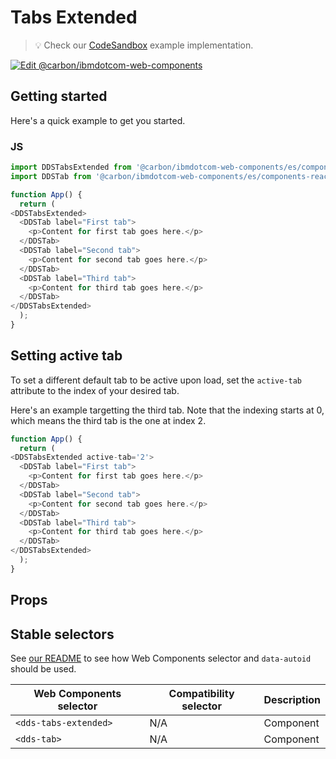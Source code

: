 
# Tabs Extended

> 💡 Check our
> [CodeSandbox](https://githubbox.com/carbon-design-system/carbon-for-ibm-dotcom/tree/v1/packages/web-components/examples/codesandbox/components-react/tabs-extended)
> example implementation.

[![Edit @carbon/ibmdotcom-web-components](https://codesandbox.io/static/img/play-codesandbox.svg)](https://githubbox.com/carbon-design-system/carbon-for-ibm-dotcom/tree/v1/packages/web-components/examples/codesandbox/components-react/tabs-extended)

## Getting started

Here's a quick example to get you started.

### JS

```javascript
import DDSTabsExtended from '@carbon/ibmdotcom-web-components/es/components-react/tabs-extended/tabs-extended.js';
import DDSTab from '@carbon/ibmdotcom-web-components/es/components-react/tabs-extended/tab.js';

function App() {
  return (
<DDSTabsExtended>
  <DDSTab label="First tab">
    <p>Content for first tab goes here.</p>
  </DDSTab>
  <DDSTab label="Second tab">
    <p>Content for second tab goes here.</p>
  </DDSTab>
  <DDSTab label="Third tab">
    <p>Content for third tab goes here.</p>
  </DDSTab>  
</DDSTabsExtended>
  );
}
```

## Setting active tab

To set a different default tab to be active upon load, set the `active-tab` attribute to the index of your desired tab.

Here's an example targetting the third tab. Note that the indexing starts at 0, which means the third tab is the one at index 2.

```javascript
function App() {
  return (
<DDSTabsExtended active-tab='2'>
  <DDSTab label="First tab">
    <p>Content for first tab goes here.</p>
  </DDSTab>
  <DDSTab label="Second tab">
    <p>Content for second tab goes here.</p>
  </DDSTab>
  <DDSTab label="Third tab">
    <p>Content for third tab goes here.</p>
  </DDSTab>  
</DDSTabsExtended>
  );
}
```

## Props

<Props of={PropTypesRef} />

## Stable selectors

See [our README](https://github.com/carbon-design-system/carbon-for-ibm-dotcom/tree/v1/packages/web-components#stable-selectors-for-analytics-and-integratione2e-testing-in-web-components) to see how Web Components selector and `data-autoid` should be used.

| Web Components selector | Compatibility selector | Description |
| ----------------------- | ---------------------- | ----------- |
| `<dds-tabs-extended>`   | N/A                    | Component   |
| `<dds-tab>`             | N/A                    | Component   |

<Description markdown={contributing} />
